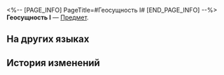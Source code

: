 <%-- [PAGE_INFO]
PageTitle=#Геосущность I#
[END_PAGE_INFO] --%>
{{Предмет Инфобокс
|id          = 252352
|Изображение = Предмет Геосущность I.png
|Тип         = 
|Инвентарь   = 
|Редкость    = 5
|Эффект      = 
|Описание    = Соберите набор карточек воспоминаний, чтобы получить усиление.
}}
{{Описание|Ваши воспоминания об Освоении могут стать источником вдохновения для игры.}}
'''Геосущность I''' — [[Предмет]].

==На других языках==
{{На других языках
|en   = Geomarrow Vein (I)
|zhs  = 地髓矿脉-Ⅰ
|zht  = 地髓礦脈-Ⅰ
|ja   = 地髄鉱脈-I
|ko   = 지오매로우 광맥-Ⅰ
|es   = Mina de geomédula&nbsp;I
|fr   = Mine de géomoelle (I)
|ru   = Геосущность I
|th   = สายแร่ Geomarrow I
|vi   = Mạch Tủy Ngầm-I
|de   = Geomark-Minen (I)
|id   = Tambang Mineral Geomarrow I
|pt   = Depósito de Geoessência (I)
}}

==История изменений==
{{История изменений|3.5}}